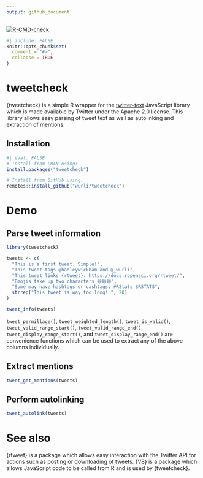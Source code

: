 ```yaml
---
output: github_document
---
```

<!-- badges: start -->
[![R-CMD-check](https://github.com/wurli/tweetcheck/actions/workflows/R-CMD-check.yaml/badge.svg)](https://github.com/wurli/tweetcheck/actions/workflows/R-CMD-check.yaml)
<!-- badges: end -->

```r
#| include: FALSE
knitr::opts_chunk$set(
  comment = "#>",
  collapse = TRUE
)
```

# tweetcheck

{tweetcheck} is a simple R wrapper for the [twitter-text](https://github.com/twitter/twitter-text) JavaScript library which
is made available by Twitter under the Apache 2.0 license. This library allows
easy parsing of tweet text as well as autolinking and extraction of mentions.

## Installation
```r
#| eval: FALSE
# Install from CRAN using:
install.packages("tweetcheck")

# Install from GitHub using:
remotes::install_github("wurli/tweetcheck")
```

# Demo
## Parse tweet information

```r
library(tweetcheck)

tweets <- c(
  "This is a first tweet. Simple!",
  "This tweet tags @hadleywickham and @_wurli",
  "This tweet links {rtweet}: https://docs.ropensci.org/rtweet/",
  "Emojis take up two characters 😄😄😄",
  "Some may have hashtags or cashtags: #RStats $RSTATS",
  strrep("This tweet is way too long! ", 20)
)

tweet_info(tweets)
```

`tweet_permillage()`, `tweet_weighted_length()`, `tweet_is_valid()`, 
`tweet_valid_range_start()`, `tweet_valid_range_end()`, 
`tweet_display_range_start()`, and `tweet_display_range_end()` are convenience
functions which can be used to extract any of the above columns individually.

## Extract mentions
```r
tweet_get_mentions(tweets)
```

## Perform autolinking
```r
tweet_autolink(tweets)
```

# See also
{rtweet} is a package which allows easy interaction with the Twitter API for
actions such as posting or downloading of tweets. {V8} is a package which
allows JavaScript code to be called from R and is used by {tweetcheck}.
